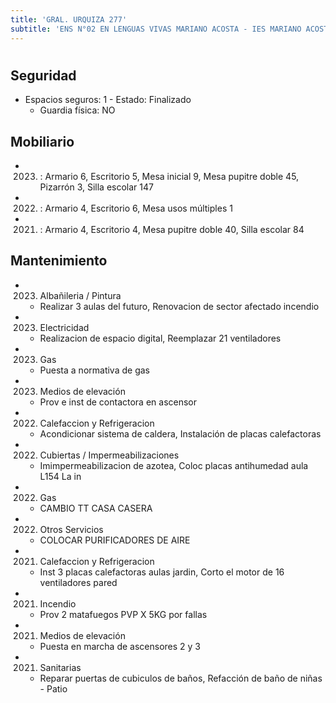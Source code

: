 ```yaml
---
title: 'GRAL. URQUIZA 277'
subtitle: 'ENS N°02 EN LENGUAS VIVAS MARIANO ACOSTA - IES MARIANO ACOSTA - ESEA EN DANZA RAMICONE CURSO VOCACIONAL DE FOLKLORE N° 06'
---
```


#


## Seguridad

*  Espacios seguros: 1 - Estado: Finalizado 
    + Guardia física: NO





## Mobiliario

*  (2023) : Armario 6, Escritorio 5, Mesa inicial 9, Mesa pupitre doble 45, Pizarrón 3, Silla escolar 147 

*  (2022) : Armario 4, Escritorio 6, Mesa usos múltiples 1 

*  (2021) : Armario 4, Escritorio 4, Mesa pupitre doble 40, Silla escolar 84 





## Mantenimiento

*  (2023) Albañileria / Pintura 
    + Realizar 3 aulas del futuro, Renovacion de sector afectado incendio

*  (2023) Electricidad 
    + Realizacion de espacio digital, Reemplazar 21 ventiladores

*  (2023) Gas 
    + Puesta a normativa de gas

*  (2023) Medios de elevación 
    + Prov e inst de contactora en ascensor

*  (2022) Calefaccion y Refrigeracion 
    + Acondicionar sistema de caldera, Instalación de placas calefactoras

*  (2022) Cubiertas / Impermeabilizaciones 
    + Imimpermeabilizacion de azotea, Coloc placas antihumedad aula L154 La in

*  (2022) Gas 
    + CAMBIO TT CASA CASERA

*  (2022) Otros Servicios 
    + COLOCAR PURIFICADORES DE AIRE

*  (2021) Calefaccion y Refrigeracion 
    + Inst 3 placas calefactoras aulas jardin, Corto el motor de 16 ventiladores pared

*  (2021) Incendio 
    + Prov 2 matafuegos PVP X 5KG por fallas

*  (2021) Medios de elevación 
    + Puesta en marcha de ascensores 2 y 3

*  (2021) Sanitarias 
    + Reparar puertas de cubiculos de baños, Refacción de baño de niñas - Patio



